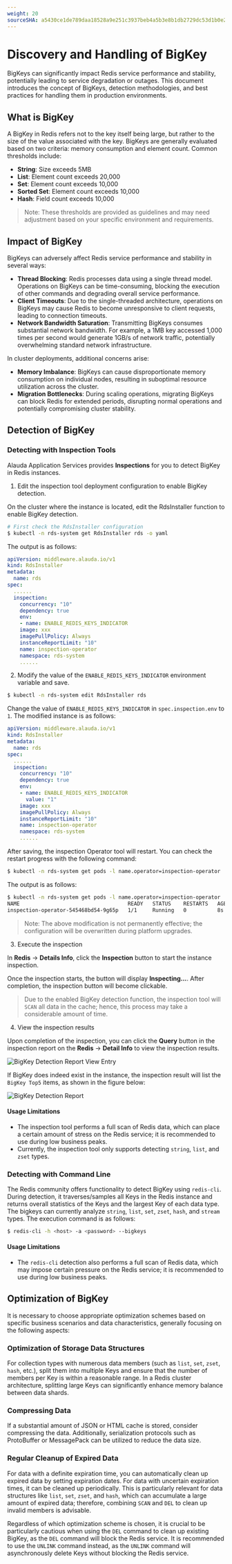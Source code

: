 ```yaml
---
weight: 20
sourceSHA: a5430ce1de789daa18528a9e251c3937beb4a5b3e8b1db2729dc53d1b0e21bf5
---
```


# Discovery and Handling of BigKey

BigKeys can significantly impact Redis service performance and stability, potentially leading to service degradation or outages. This document introduces the concept of BigKeys, detection methodologies, and best practices for handling them in production environments.

## What is BigKey

A BigKey in Redis refers not to the key itself being large, but rather to the size of the value associated with the key. BigKeys are generally evaluated based on two criteria: memory consumption and element count. Common thresholds include:

- **String**: Size exceeds 5MB
- **List**: Element count exceeds 20,000
- **Set**: Element count exceeds 10,000
- **Sorted Set**: Element count exceeds 10,000
- **Hash**: Field count exceeds 10,000

> Note: These thresholds are provided as guidelines and may need adjustment based on your specific environment and requirements.

## Impact of BigKey

BigKeys can adversely affect Redis service performance and stability in several ways:

- **Thread Blocking**: Redis processes data using a single thread model. Operations on BigKeys can be time-consuming, blocking the execution of other commands and degrading overall service performance.
- **Client Timeouts**: Due to the single-threaded architecture, operations on BigKeys may cause Redis to become unresponsive to client requests, leading to connection timeouts.
- **Network Bandwidth Saturation**: Transmitting BigKeys consumes substantial network bandwidth. For example, a 1MB key accessed 1,000 times per second would generate 1GB/s of network traffic, potentially overwhelming standard network infrastructure.

In cluster deployments, additional concerns arise:

- **Memory Imbalance**: BigKeys can cause disproportionate memory consumption on individual nodes, resulting in suboptimal resource utilization across the cluster.
- **Migration Bottlenecks**: During scaling operations, migrating BigKeys can block Redis for extended periods, disrupting normal operations and potentially compromising cluster stability.

## Detection of BigKey

### Detecting with Inspection Tools

Alauda Application Services provides **Inspections** for you to detect BigKey in Redis instances.

1. Edit the inspection tool deployment configuration to enable BigKey detection.

On the cluster where the instance is located, edit the RdsInstaller function to enable BigKey detection.

```bash
# First check the RdsInstaller configuration
$ kubectl -n rds-system get RdsInstaller rds -o yaml
```

The output is as follows:

```yaml
apiVersion: middleware.alauda.io/v1
kind: RdsInstaller
metadata:
  name: rds
spec:
  ......
  inspection:
    concurrency: "10"
    dependency: true
    env:
    - name: ENABLE_REDIS_KEYS_INDICATOR
    image: xxx
    imagePullPolicy: Always
    instanceReportLimit: "10"
    name: inspection-operator
    namespace: rds-system
    ......
```

2. Modify the value of the `ENABLE_REDIS_KEYS_INDICATOR` environment variable and save.

```bash
$ kubectl -n rds-system edit RdsInstaller rds
```

Change the value of `ENABLE_REDIS_KEYS_INDICATOR` in `spec.inspection.env` to `1`. The modified instance is as follows:

```yaml
apiVersion: middleware.alauda.io/v1
kind: RdsInstaller
metadata:
  name: rds
spec:
  ......
  inspection:
    concurrency: "10"
    dependency: true
    env:
    - name: ENABLE_REDIS_KEYS_INDICATOR
      value: "1"
    image: xxx
    imagePullPolicy: Always
    instanceReportLimit: "10"
    name: inspection-operator
    namespace: rds-system
    ......
```

After saving, the inspection Operator tool will restart. You can check the restart progress with the following command:

```bash
$ kubectl -n rds-system get pods -l name.operator=inspection-operator
```

The output is as follows:

```bash
$ kubectl -n rds-system get pods -l name.operator=inspection-operator
NAME                                   READY   STATUS    RESTARTS   AGE
inspection-operator-545468bd54-9g65p   1/1     Running   0          8s
```

> Note: The above modification is not permanently effective; the configuration will be overwritten during platform upgrades.

3. Execute the inspection

In **Redis** -> **Details Info**, click the **Inspection** button to start the instance inspection.

Once the inspection starts, the button will display **Inspecting...**. After completion, the inspection button will become clickable.

> Due to the enabled BigKey detection function, the inspection tool will `SCAN` all data in the cache; hence, this process may take a considerable amount of time.

4. View the inspection results

Upon completion of the inspection, you can click the **Query** button in the inspection report on the **Redis** -> **Detail Info** to view the inspection results.

![BigKey Detection Report View Entry](../assets/44redis-bigkey-inspect-report-entry.png)

If BigKey does indeed exist in the instance, the inspection result will list the `BigKey Top5` items, as shown in the figure below:

![BigKey Detection Report](../assets/44redis-bigkey-inspect-report.png)

#### Usage Limitations

- The inspection tool performs a full scan of Redis data, which can place a certain amount of stress on the Redis service; it is recommended to use during low business peaks.
- Currently, the inspection tool only supports detecting `string`, `list`, and `zset` types.

### Detecting with Command Line

The Redis community offers functionality to detect BigKey using `redis-cli`. During detection, it traverses/samples all Keys in the Redis instance and returns overall statistics of the Keys and the largest Key of each data type. The bigkeys can currently analyze `string`, `list`, `set`, `zset`, `hash`, and `stream` types. The execution command is as follows:

```bash
$ redis-cli -h <host> -a <password> --bigkeys
```

#### Usage Limitations

- The `redis-cli` detection also performs a full scan of Redis data, which may impose certain pressure on the Redis service; it is recommended to use during low business peaks.

## Optimization of BigKey

It is necessary to choose appropriate optimization schemes based on specific business scenarios and data characteristics, generally focusing on the following aspects:

### Optimization of Storage Data Structures

For collection types with numerous data members (such as `list`, `set`, `zset`, `hash`, etc.), split them into multiple Keys and ensure that the number of members per Key is within a reasonable range. In a Redis cluster architecture, splitting large Keys can significantly enhance memory balance between data shards.

### Compressing Data

If a substantial amount of JSON or HTML cache is stored, consider compressing the data. Additionally, serialization protocols such as ProtoBuffer or MessagePack can be utilized to reduce the data size.

### Regular Cleanup of Expired Data

For data with a definite expiration time, you can automatically clean up expired data by setting expiration dates. For data with uncertain expiration times, it can be cleaned up periodically. This is particularly relevant for data structures like `list`, `set`, `zset`, and `hash`, which can accumulate a large amount of expired data; therefore, combining `SCAN` and `DEL` to clean up invalid members is advisable.

Regardless of which optimization scheme is chosen, it is crucial to be particularly cautious when using the `DEL` command to clean up existing BigKey, as the `DEL` command will block the Redis service. It is recommended to use the `UNLINK` command instead, as the `UNLINK` command will asynchronously delete Keys without blocking the Redis service.
